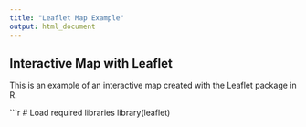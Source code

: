 ```yaml
---
title: "Leaflet Map Example"
output: html_document
---
```


## Interactive Map with Leaflet

This is an example of an interactive map created with the Leaflet package in R.

```r
# Load required libraries
library(leaflet)
